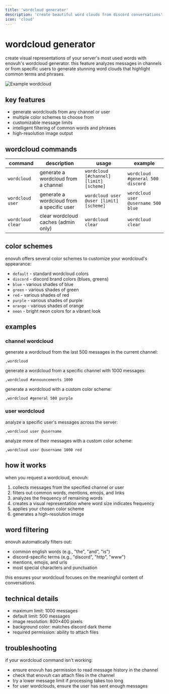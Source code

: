 ```yaml
---
title: 'wordcloud generator'
description: 'create beautiful word clouds from discord conversations'
icon: 'cloud'
---
```


# wordcloud generator

create visual representations of your server's most used words with enovuh's wordcloud generator. this feature analyzes messages in channels or from specific users to generate stunning word clouds that highlight common terms and phrases.

<img className="block mx-auto" src="https://enovuh.lol/images/wordcloud-example.png" alt="Example wordcloud" />

## key features

- generate wordclouds from any channel or user
- multiple color schemes to choose from
- customizable message limits
- intelligent filtering of common words and phrases
- high-resolution image output

## wordcloud commands

| command | description | usage | example |
| ------- | ----------- | ----- | ------- |
| `wordcloud` | generate a wordcloud from a channel | `wordcloud [#channel] [limit] [scheme]` | `wordcloud #general 500 discord` |
| `wordcloud user` | generate a wordcloud from a specific user | `wordcloud user @user [limit] [scheme]` | `wordcloud user @username 500 blue` |
| `wordcloud clear` | clear wordcloud caches (admin only) | `wordcloud clear` | `wordcloud clear` |

## color schemes

enovuh offers several color schemes to customize your wordcloud's appearance:

- `default` - standard wordcloud colors
- `discord` - discord brand colors (blues, greens)
- `blue` - various shades of blue
- `green` - various shades of green
- `red` - various shades of red
- `purple` - various shades of purple
- `orange` - various shades of orange
- `neon` - bright neon colors for a vibrant look

## examples

### channel wordcloud

generate a wordcloud from the last 500 messages in the current channel:

```
,wordcloud
```

generate a wordcloud from a specific channel with 1000 messages:

```
,wordcloud #announcements 1000
```

generate a wordcloud with a custom color scheme:

```
,wordcloud #general 500 purple
```

### user wordcloud

analyze a specific user's messages across the server:

```
,wordcloud user @username
```

analyze more of their messages with a custom color scheme:

```
,wordcloud user @username 1000 red
```

## how it works

when you request a wordcloud, enovuh:

1. collects messages from the specified channel or user
2. filters out common words, mentions, emojis, and links
3. analyzes the frequency of remaining words
4. creates a visual representation where word size indicates frequency
5. applies your chosen color scheme
6. generates a high-resolution image

## word filtering

enovuh automatically filters out:
- common english words (e.g., "the", "and", "is")
- discord-specific terms (e.g., "discord", "http", "www")
- mentions, emojis, and urls
- most special characters and punctuation

this ensures your wordcloud focuses on the meaningful content of conversations.

## technical details

- maximum limit: 1000 messages
- default limit: 500 messages
- image resolution: 800×400 pixels
- background color: matches discord dark theme
- required permission: ability to attach files

## troubleshooting

if your wordcloud command isn't working:

- ensure enovuh has permission to read message history in the channel
- check that enovuh can attach files in the channel
- try a lower message limit if processing takes too long
- for user wordclouds, ensure the user has sent enough messages 